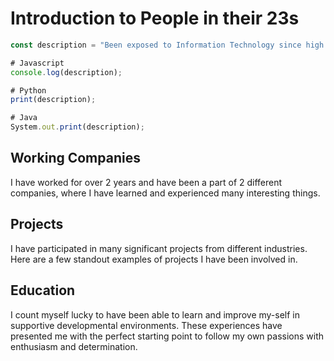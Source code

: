 # Introduction to People in their 23s

```jsx
const description = "Been exposed to Information Technology since high school with Pascal language and had an interest for it. Therefore, it is not difficult for me to choose the path towards the future. And it only really got serious when I entered the university lecture hall and followed my favorite major";

# Javascript
console.log(description);

# Python
print(description);

# Java
System.out.print(description);
```

## Working Companies

I have worked for over 2 years and have been a part of 2 different companies, where I have learned and experienced many interesting things.

<TOC section="company" />

## Projects

I have participated in many significant projects from different industries. Here are a few standout examples of projects I have been involved in.

<TOC section="project" />

## Education

I count myself lucky to have been able to learn and improve my-self in supportive developmental environments. These experiences have presented me with the perfect starting point to follow my own passions with enthusiasm and determination.

<TOC section="education" />

